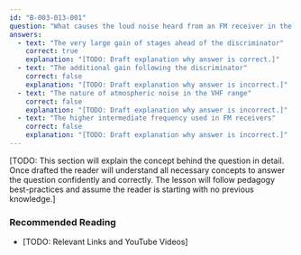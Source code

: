 ```yaml
---
id: "B-003-013-001"
question: "What causes the loud noise heard from an FM receiver in the absence of a signal?"
answers:
  - text: "The very large gain of stages ahead of the discriminator"
    correct: true
    explanation: "[TODO: Draft explanation why answer is correct.]"
  - text: "The additional gain following the discriminator"
    correct: false
    explanation: "[TODO: Draft explanation why answer is incorrect.]"
  - text: "The nature of atmospheric noise in the VHF range"
    correct: false
    explanation: "[TODO: Draft explanation why answer is incorrect.]"
  - text: "The higher intermediate frequency used in FM receivers"
    correct: false
    explanation: "[TODO: Draft explanation why answer is incorrect.]"
---
```


[TODO: This section will explain the concept behind the question in detail. Once drafted the reader will understand all necessary concepts to answer the question confidently and correctly. The lesson will follow pedagogy best-practices and assume the reader is starting with no previous knowledge.]

### Recommended Reading

- [TODO: Relevant Links and YouTube Videos]

